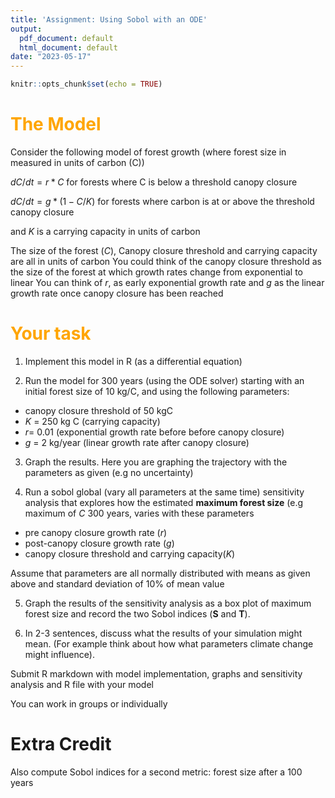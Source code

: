 ```yaml
---
title: 'Assignment: Using Sobol with an ODE'
output:
  pdf_document: default
  html_document: default
date: "2023-05-17"
---
```


```r
knitr::opts_chunk$set(echo = TRUE)
```


# <span style="color:orange">The Model</span>

Consider the following model of forest growth (where forest size in measured in units of carbon (C))

$dC/dt  = r*C$  for forests where C is below a threshold canopy closure

$dC/dt = g*(1- C/K)$ for forests where carbon is  at or above the threshold canopy closure

and $K$ is a carrying capacity in units of carbon




The size of the forest ($C$), Canopy closure threshold and carrying capacity are all in units of carbon  You could think of the canopy closure threshold as the size of the forest at which growth rates change from exponential to linear You can think of $r$, as early exponential growth rate and $g$ as the linear growth rate once canopy closure has been reached


# <span style="color:orange">Your task</span>

1. Implement this model in R (as a differential equation) 

2. Run the model for 300 years (using the ODE solver)  starting with an initial forest size of 10 kg/C, and using the following parameters:

  * canopy closure threshold of 50 kgC 
  * $K$ = 250 kg C (carrying capacity) 
  * $r$=  0.01 (exponential growth rate before before canopy closure)
  *  $g$ = 2 kg/year (linear growth rate after canopy closure)


3. Graph the results. Here you are graphing the trajectory with the parameters as given (e.g no uncertainty)

4. Run a sobol global (vary all parameters at the same time) sensitivity analysis that explores how the  estimated **maximum forest size** (e.g maximum of $C$  300 years, varies with these parameters

  * pre canopy closure growth rate ($r$) 
  * post-canopy closure growth rate ($g$) 
  * canopy closure threshold and carrying capacity($K$)

  Assume that parameters are all normally distributed with means as given above and standard deviation of 10% of mean value

5. Graph the results of the sensitivity analysis as a box plot of maximum forest size and record the two Sobol indices (**S** and **T**).

6. In 2-3 sentences, discuss what the results of your simulation might mean. (For example think about how what parameters climate change might influence).

Submit R markdown with model implementation, graphs and sensitivity analysis and R file with your model

You can work in groups or individually

# Extra Credit

Also compute Sobol indices for a second metric: forest size after a 100 years


